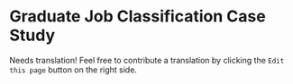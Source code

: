 # Graduate Job Classification Case Study

Needs translation! Feel free to contribute a translation by clicking the `Edit this page` button on the right side.